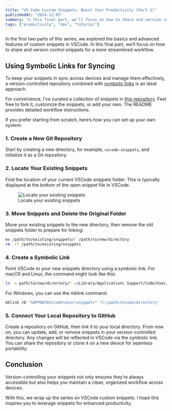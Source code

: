 ```yaml
---
title: "VS Code Custom Snippets: Boost Your Productivity (Part 3)"
publishedAt: "2024-12-05"
summary: "n this final part, we’ll focus on how to share and version control snippets for a more streamlined workflow."
tags: ["productivity", "dev", "tutorial"]
---
```


In the first two parts of this series, we explored the basics and advanced features of custom snippets in VSCode. In this final part, we’ll focus on how to share and version control snippets for a more streamlined workflow.

## Using Symbolic Links for Syncing

To keep your snippets in sync across devices and manage them effectively, a version-controlled repository combined with [symbolic links](https://en.wikipedia.org/wiki/Symbolic_link#:~:text=In%20computing%2C%20a%20symbolic%20link,by%20specifying%20a%20path%20thereto.) is an ideal approach.

For convenience, I’ve curated a collection of snippets in [this repository](https://github.com/mrjwei/vscode-snippets). Feel free to fork it, customize the snippets, or add your own. The README provides detailed workflow instructions.

If you prefer starting from scratch, here’s how you can set up your own system:

### 1. Create a New Git Repository

Start by creating a new directory, for example, `vscode-snippets`, and initialize it as a Git repository:

### 2. Locate Your Existing Snippets

Find the location of your current VSCode snippets folder. This is typically displayed at the bottom of the open snippet file in VSCode.

<figure style={{ textAlign: "center" }}>
  <img
    src="/vscode-custom-snippets-3/path.png"
    alt="Locate your existing snippets"
    style={{ marginBottom: "8px" }}
  />
  <figcaption>Locate your existing snippets</figcaption>
</figure>

### 3. Move Snippets and Delete the Original Folder

Move your existing snippets to the new directory, then remove the old snippets folder to prepare for linking:

```bash
mv /path/to/existing/snippets/* /path/to/new/directory
rm -rf /path/to/existing/snippets
```

### 4. Create a Symbolic Link

Point VSCode to your new snippets directory using a symbolic link. For macOS and Linux, the command might look like this:

```bash
ln -s path/to/new/directory/* ~/Library/Application\ Support/Code/User/snippets/
```

For Windows, you can use the mklink command:

```bash
mklink /D "%APPDATA%\Code\User\snippets" "C:\path\to\new\directory"
```

### 5. Connect Your Local Repository to GitHub

Create a repository on GitHub, then link it to your local directory. From now on, you can update, add, or remove snippets in your version-controlled directory. Any changes will be reflected in VSCode via the symbolic link. You can share the repository or clone it on a new device for seamless portability.

## Conclusion

Version-controlling your snippets not only ensures they’re always accessible but also helps you maintain a clean, organized workflow across devices.

With this, we wrap up the series on VSCode custom snippets. I hope this inspires you to leverage snippets for enhanced productivity.


